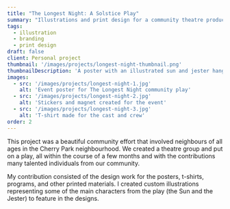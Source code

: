 ```yaml
---
title: "The Longest Night: A Solstice Play"
summary: "Illustrations and print design for a community theatre production"
tags:
  - illustration
  - branding
  - print design
draft: false
client: Personal project
thumbnail: '/images/projects/longest-night-thumbnail.png'
thumbnailDescription: 'A poster with an illustrated sun and jester hanging on a white brick wall'
images: 
  - src: '/images/projects/longest-night-1.jpg'
    alt: 'Event poster for The Longest Night community play'
  - src: '/images/projects/longest-night-2.jpg'
    alt: 'Stickers and magnet created for the event'
  - src: '/images/projects/longest-night-3.jpg'
    alt: 'T-shirt made for the cast and crew'
order: 2
---
```


This project was a beautiful community effort that involved neighbours of all ages in the Cherry Park neighbourhood. We created a theatre group and put on a play, all within the course of a few months and with the contributions many talented individuals from our community. 

My contribution consisted of the design work for the posters, t-shirts, programs, and other printed materials. I created custom illustrations representing some of the main characters from the play (the Sun and the Jester) to feature in the designs. 
